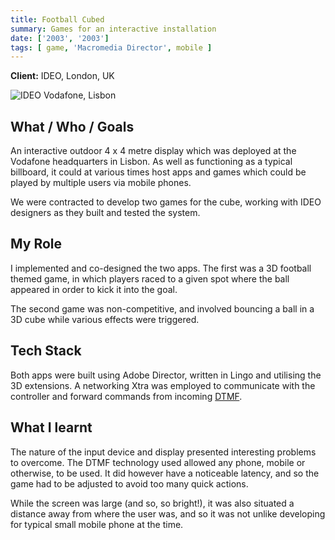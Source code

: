 ```yaml
---
title: Football Cubed
summary: Games for an interactive installation
date: ['2003', '2003']
tags: [ game, 'Macromedia Director', mobile ]
---
```



**Client:** IDEO, London, UK

![IDEO Vodafone, Lisbon](file:///media/cube.jpg)


## What / Who / Goals

An interactive outdoor 4 x 4 metre display which was deployed at the Vodafone 
headquarters in Lisbon. 
As well as functioning as a typical billboard, it could at various times host apps 
and games which could be played by multiple users via mobile phones.

We were contracted to develop two games for the cube, working with IDEO designers 
as they built and tested the system.


## My Role

I implemented and co-designed the two apps. The first was a 3D football themed game, 
in which players raced to a given spot where the ball appeared in order to kick it 
into the goal. 

The second game was non-competitive, and involved bouncing a ball in a 3D cube while 
various effects were triggered.


## Tech Stack

Both apps were built using Adobe Director, written in Lingo and utilising the 3D 
extensions. A networking Xtra was employed to communicate with the controller and 
forward commands from incoming [DTMF](https://en.wikipedia.org/wiki/Dual-tone_multi-frequency_signaling).


## What I learnt

The nature of the input device and display presented interesting problems to overcome. 
The DTMF technology used allowed any phone, mobile or otherwise, to be used. It did 
however have a noticeable latency, and so the game had to be adjusted to avoid too many 
quick actions.

While the screen was large (and so, so bright!), it was also situated a distance away 
from where the user was, and so it was not unlike developing for typical small mobile 
phone at the time.

